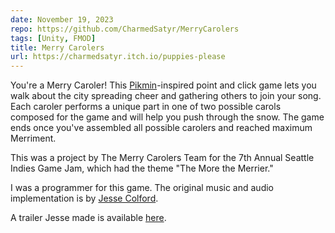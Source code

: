 ```yaml
---
date: November 19, 2023
repo: https://github.com/CharmedSatyr/MerryCarolers
tags: [Unity, FMOD]
title: Merry Carolers
url: https://charmedsatyr.itch.io/puppies-please
---
```


You're a Merry Caroler! This
[Pikmin](https://en.wikipedia.org/wiki/Pikmin)-inspired point and click game
lets you walk about the city spreading cheer and gathering others to join your
song. Each caroler performs a unique part in one of two possible carols composed
for the game and will help you push through the snow. The game ends once you've
assembled all possible carolers and reached maximum Merriment.

This was a project by The Merry Carolers Team for the 7th Annual Seattle Indies
Game Jam, which had the theme "The More the Merrier."

I was a programmer for this game. The original music and audio implementation is
by [Jesse Colford](jessecolford.com).

A trailer Jesse made is available
[here](https://www.youtube.com/watch?v=HqzV5wAZB5s).
